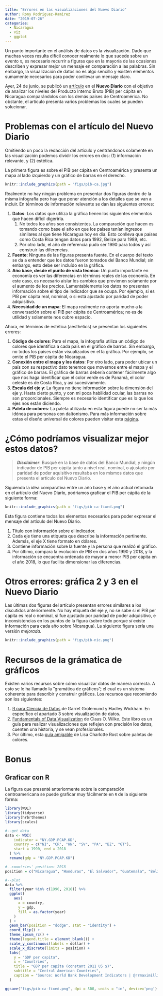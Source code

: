 ```yaml
---
title: "Errores en las visualizaciones del Nuevo Diario"
author: Rony Rodriguez-Ramirez
date: "2019-07-26"
categories:
  - Nicaragua
  - viz
  - ggplot
---
```


Un punto importante en el análisis de datos es la visualización. Dado que muchas veces resulta difícil conocer realmente lo que sucede sobre un evento *x*, es necesario recurrir a figuras que en la mayoría de las ocasiones describen y expresar mejor un mensaje en comparación a las palabras. Sin embargo, la visualización de datos no es algo sencillo y existen elementos sumamente necesarios para poder conllevar un mensaje claro.

Ayer, 24 de junio, se publicó un [artículo](https://www.elnuevodiario.com.ni/economia/497166-pib-per-capita-nicaragua-centroamerica/) en el **Nuevo Diario** con el objetivo de analizar los niveles del Producto Interno Bruto (PIB) per cápita en Nicaragua comparándolos con los demás países de Centroamérica. No obstante, el artículo presenta varios problemas los cuales se pueden solucionar.

# Problemas con el artículo del Nuevo Diario
Omitiendo un poco la redacción del artículo y centrándonos solamente en las visualización podemos dividir los errores en dos: (1) información relevante, y (2) estética.

La primera figura es sobre el PIB per cápita en Centroamérica y presenta un mapa al lado izquierdo y un gráfico de barras en el derecho.

```r
knitr::include_graphics(path = "figs/pib-ca.jpg")
```

Realmente no hay ningún problema en presentar dos figuras dentro de la misma infografía pero hay que poner atención a los detalles que se van a incluir. En términos de información relevante se dan las siguientes errores:

1. **Datos**: Los datos que utiliza la gráfica tienen los siguientes elementos que hacen difícil digerirla.
   1. No todos los años son consistentes.  La comparación que hacen es tomando como base el año en que los países tenían ingresos similares al que tiene Nicaragua hoy en día. Esto conlleva que países como Costa Rica tengan datos para 1992, Belize para 1989, etc. 
   2. Por otro lado, el año de referencia pudo ser 1990 para todos y así construir las diferencias.
2. **Fuente**: Ninguna de las figuras presenta fuente. En el cuerpo del texto se da a entender que los datos fueron tomados del Banco Mundial; sin embargo, esto debe ser incluído en la gráfica.
3. **Año base, desde el punto de vista técnico**: Un punto importante en economía es ver las diferencias en términos reales de las economía. En este caso, es necesario aislar los cambios que provienen solamente por el aumento de los precios. Lamentablemente los datos no presentan información sobre el tipo de indicador que se ocupa. Por ejemplo, si es PIB per cápita real, nominal, o si está ajustado por paridad de poder adquisitivo.
4. **Necesidad de un mapa**: El mapa realmente no aporta mucho a la conversación sobre el PIB per cápita de Centroamérica; no es de utilidad y solamente nos cubre espacio.

Ahora, en términos de estética (aesthetics) se presentan los siguientes errores:

1. **Código de colores**: Para el mapa, la infografía utiliza un código de colores que identifica a cada país en el gráfico de barros. Sin embargo, no todos los países están visualizados en el la gráfica. Por ejemplo, se omite el PIB per cápita de Nicaragua.
2. **Conexión entre el mapa y los datos**: Por otro lado, para poder ubicar un país con su respectivo dato tenemos que movernos entre el mapa y el gráfico de barras. El gráfico de barras debería contener fácilmente algo que nos haga identificar que el color verde es de Panamá, el color celeste es de Costa Rica, y así sucesivamente.
3. **Escala del eje y**: La figura no tiene información sobre la dimensión del eje y. Hasta cierto punto, y con mi poca habilidad ocular, las barras no son proporcionales. Siempre es necesario identificar que es lo que los ejes nos están diciendo.
4. **Paleta de colores**: La paleta utilizada en esta figura puede no ser la más idónea para personas con daltonismo. Para más información sobre estas el diseño universal de colores pueden visitar esta [página](https://jfly.uni-koeln.de/color/).

# ¿Cómo podríamos visualizar mejor estos datos?

> __*Disclaimer*__: Busqué en la base de datos del Banco Mundial, y ningún indicador de PIB per cápita tanto a nivel real, nominal, o ajustado por paridad de poder aquisitivo resultaba en los mismos datos que presenta el artículo del Nuevo Diario.

Siguiendo la idea comparativa entre un año base y el año actual retomada en el artículo del Nuevo Diarío, podríamos graficar el PIB per cápita de la siguiente forma: 


```r
knitr::include_graphics(path = "figs/pib-ca-fixed.png")
```

Esta figura contiene todos los elementos necesarios para poder expresar el mensaje del artículo del Nuevo Diario.

1. Título con información sobre el indicador.
2. Cada eje tiene una etiqueta que describe la información pertinente. Además, el eje X tiene formato en dólares.
3. Contiene información sobre la fuente y la persona que realizó el gráfico.
4. Por último, compara la evolución de PIB en dos años 1990 y 2018, y la información se encuentra ordenada de mayor a menor PIB per cápita en el año 2018, lo que facilita dimensionar las diferencias.

# Otros errores: gráfica 2 y 3 en el Nuevo Diario

Las últimas dos figuras del artículo presentan errores similares a los discutidos anteriormente. No hay etiqueta del eje y, no se sabe si el PIB per cápita es real o nominal, si fue ajustado por paridad de poder adquisitivo, e inconsistencias en los puntos de la figura (sobre todo porque *si* existe información para cada año sobre Nicaragua). La siguiente figura sería una versión *mejorada*.

```r
knitr::include_graphics(path = "figs/pib-nic.png")
```

# Recursos de la grámatica de gráficos

Existen varios recursos sobre cómo visualizar datos de manera correcta. A esto se le ha llamado la "gramática de gráficos"; el cual es un sistema coherente para describir y construir gráficos. Los recursos que recomiendo son los siguientes:

1. [R para Ciencia de Datos](https://es.r4ds.hadley.nz/visualizacion-de-datos.html) de Garret Grolemund y Hadley Wickham. En específico el apartado 3 sobre visualización de datos.
2. [Fundamentals of Data Visualization](https://serialmentor.com/dataviz/) de Claus O. Wilke. Este libro es un guía para realizar visualizaciones que reflejen con precisión los datos, cuenten una historia, y se vean profesionales.
3. Por último, esta [guía amigable](https://blog.datawrapper.de/colorguide/) de Lisa Charlotte Rost sobre paletas de colores.

# Bonus

## Graficar con R
La figura que presenté anteriormente sobre la comparación centroamericana se puede graficar muy fácilmente en `R` de la siguiente forma:

```r
library(WDI) 
library(tidyverse)
library(hrbrthemes)
library(scales)

#--get data
data <- WDI(
    indicator = "NY.GDP.PCAP.KD", 
    country = c("NI", "CR", "HN", "SV", "PA", "BZ", "GT"), 
    start = 1990, end = 2018
  ) %>%  
  rename(gdp = "NY.GDP.PCAP.KD")

#--countries' position: 2018 
position = c("Nicaragua", "Honduras", "El Salvador", "Guatemala", "Belize", "Costa Rica", "Panama")

#--plot
data %>%  
  filter(year %in% c(1990, 2018)) %>%  
  ggplot(
    aes(
      x = country, 
      y = gdp, 
      fill = as.factor(year)
    )
  ) + 
  geom_bar(position = "dodge", stat = "identity") + 
  coord_flip() + 
  theme_ipsum_rc() + 
  theme(legend.title = element_blank()) + 
  scale_y_continuous(labels = dollar) + 
  scale_x_discrete(limits = position) + 
  labs(
    y = "GDP per capita", 
    x = "Countries", 
    title = "GDP per capita (constant 2011 US $)",  
    subtitle = "Central American Countries", 
    caption = "Source: World Bank Development Indicators | @rrmaximilliano"
  ) 

ggsave("figs/pib-ca-fixed.png", dpi = 300, units = "in", device='png')
```
